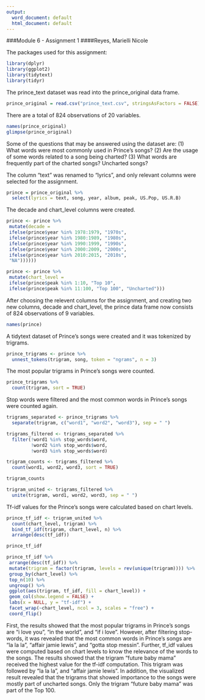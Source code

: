 ---
output:
  word_document: default
  html_document: default
---
###Module 6 - Assignment 1
####Reyes, Marielli Nicole


The packages used for this assignment:
```{r}
library(dplyr) 
library(ggplot2) 
library(tidytext) 
library(tidyr)
```


The prince_text dataset was read into the prince_original data frame. 
```{r}
prince_original = read.csv("prince_text.csv", stringsAsFactors = FALSE)
```



There are a total of 824 observations of 20 variables. 
```{r}
names(prince_original)
glimpse(prince_original)
```


Some of the questions that may be answered using the dataset are: 
  (1) What words were most commonly used in Prince's songs? 
  (2) Are the usage of some words related to a song being charted? 
  (3) What words are frequently part of the charted songs? Uncharted songs?


The column "text" was renamed to "lyrics", and only relevant columns were selected for the assignment. 
```{r}
prince = prince_original %>%
  select(lyrics = text, song, year, album, peak, US.Pop, US.R.B)
```



The decade and chart_level columns were created. 
```{r}
prince <- prince %>%
 mutate(decade =
 ifelse(prince$year %in% 1978:1979, "1970s",
 ifelse(prince$year %in% 1980:1989, "1980s",
 ifelse(prince$year %in% 1990:1999, "1990s",
 ifelse(prince$year %in% 2000:2009, "2000s",
 ifelse(prince$year %in% 2010:2015, "2010s",
 "NA"))))))

prince <- prince %>%
 mutate(chart_level =
 ifelse(prince$peak %in% 1:10, "Top 10",
 ifelse(prince$peak %in% 11:100, "Top 100", "Uncharted")))
```


After choosing the relevent columns for the assignment, and creating two new columns, decade and chart_level, the prince data frame now consists of 824 observations of 9 variables.
```{r}
names(prince)
```


A tidytext dataset of Prince's songs were created and it was tokenized by trigrams. 
```{r}
prince_trigrams <- prince %>% 
  unnest_tokens(trigram, song, token = "ngrams", n = 3)
```
  
The most popular trigrams in Prince's songs were counted.   
```{r}
prince_trigrams %>% 
  count(trigram, sort = TRUE)
```

Stop words were filtered and the most common words in Prince's songs were counted again.  
```{r}
trigrams_separated <- prince_trigrams %>% 
  separate(trigram, c("word1", "word2", "word3"), sep = " ") 

trigrams_filtered <- trigrams_separated %>% 
  filter(!word1 %in% stop_words$word,
         !word2 %in% stop_words$word,
         !word3 %in% stop_words$word)

trigram_counts <- trigrams_filtered %>% 
  count(word1, word2, word3, sort = TRUE)

trigram_counts

trigram_united <- trigrams_filtered %>% 
  unite(trigram, word1, word2, word3, sep = " ")
```

Tf-idf values for the Prince's songs were calculated based on chart levels. 
```{r}
prince_tf_idf <- trigram_united %>% 
  count(chart_level, trigram) %>% 
  bind_tf_idf(trigram, chart_level, n) %>% 
  arrange(desc(tf_idf))

prince_tf_idf
```


```{r}
prince_tf_idf %>%
 arrange(desc(tf_idf)) %>%
 mutate(trigram = factor(trigram, levels = rev(unique(trigram)))) %>% 
 group_by(chart_level) %>% 
 top_n(10) %>% 
 ungroup() %>%
 ggplot(aes(trigram, tf_idf, fill = chart_level)) +
 geom_col(show.legend = FALSE) +
 labs(x = NULL, y = "tf-idf") +
 facet_wrap(~chart_level, ncol = 3, scales = "free") +
 coord_flip()
```

First, the results showed that the most popular trigrams in Prince's songs are "i love you", "in the world", and "if i love". However, after filtering stop-words, it was revealed that the most common words in Prince's songs are "la la la", "affair jamie lewis", and "gotta stop messin". Further, tf_idf values were computed based on chart levels to know the relevance of the words to the songs. The results showed that the trigram "future baby mama" received the highest value for the tf-idf computation. This trigram was followed by "la la la", and "affair jamie lewis". In addition, the visualized result revealed that the trigrams that showed importance to the songs were mostly part of uncharted songs. Only the trigram "future baby mama" was part of the Top 100. 
